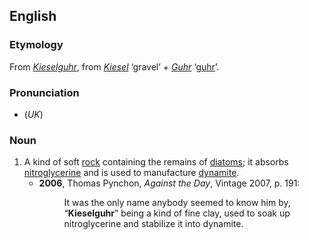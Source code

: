 ==English==
{{wikipedia}}
===Etymology===
From {{G.}} ''[[Kieselguhr]]'', from ''[[Kiesel]]'' ‘gravel’ + ''[[Guhr]]'' ‘[[guhr]]’.

===Pronunciation===
*(''UK'') {{IPA|/ˈkiːzəlgʊə/}}

===Noun===
{{en-noun|-}}

# A kind of soft [[rock]] containing the remains of [[diatom]]s; it absorbs [[nitroglycerine]] and is used to manufacture [[dynamite]].
#*'''2006''', Thomas Pynchon, ''Against the Day'', Vintage 2007, p. 191:
#*:It was the only name anybody seemed to know him by, “'''Kieselguhr'''” being a kind of fine clay, used to soak up nitroglycerine and stabilize it into dynamite.